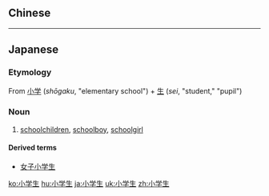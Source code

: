 {{also|小學生}}
==Chinese==
{{zh-see|小學生}}

----

==Japanese==
{{ja-kanjitab|しょう|がく|せい|yomi=on}}

===Etymology===
From [[小学]] (''shōgaku'', "elementary school") + [[生]] (''sei'', "student," "pupil")

===Noun===
{{ja-noun|しょうがくせい}}
# [[schoolchild]]ren, [[schoolboy]], [[schoolgirl]] {{qualifier|specifically those who attend elementary school}}

====Derived terms====
* [[女子小学生]] {{gloss|female elementary school student}}

[[ko:小学生]]
[[hu:小学生]]
[[ja:小学生]]
[[uk:小学生]]
[[zh:小学生]]
